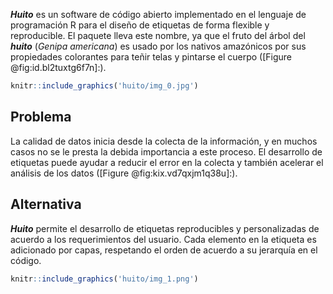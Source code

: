 ***Huito** *es un software de código abierto implementado en el lenguaje de programación R para el diseño de etiquetas de forma flexible y reproducible. El paquete lleva este nombre, ya que el fruto del árbol del ***huito** *(*Genipa americana*) es usado por los nativos amazónicos por sus propiedades colorantes para teñir telas y pintarse el cuerpo ([Figure  @fig:id.bl2tuxtg6f7n]:).



```r

knitr::include_graphics('huito/img_0.jpg')

```

## Problema

La calidad de datos inicia desde la colecta de la información, y en muchos casos no se le presta la debida importancia a este proceso. El desarrollo de etiquetas puede ayudar a reducir el error en la colecta y también acelerar el análisis de los datos ([Figure  @fig:kix.vd7qxjm1q38u]:).

## Alternativa

***Huito*** permite el desarrollo de etiquetas reproducibles y personalizadas de acuerdo a los requerimientos del usuario. Cada elemento en la etiqueta es adicionado por capas, respetando el orden de acuerdo a su jerarquía en el código.



```r

knitr::include_graphics('huito/img_1.png')

```







